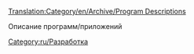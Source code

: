 [[Translation:Category/en/Archive/Program Descriptions]]

Описание программ/приложений

[[Category:ru/Разработка]]